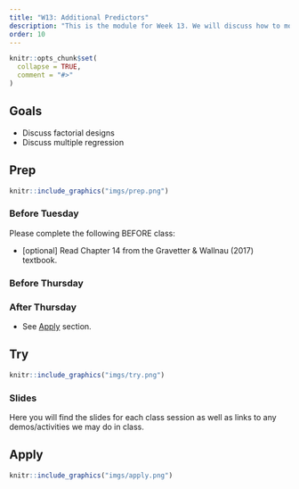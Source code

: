 ```yaml
---
title: "W13: Additional Predictors"
description: "This is the module for Week 13. We will discuss how to model data using more than one predictor"
order: 10
---
```


```r
knitr::opts_chunk$set(
  collapse = TRUE,
  comment = "#>"
)
```

## Goals

- Discuss factorial designs
- Discuss multiple regression


## Prep 

:::::{.card .border .border-2 .border-info}
:::: {.grid .g-0}
::: {.g-col-3}
:::: {.card-body}

```r
knitr::include_graphics("imgs/prep.png")
```

::::
:::

::: {.g-col-9}
:::: {.card-body}
### Before Tuesday

Please complete the following BEFORE class:

<!-- - Watch <a href="https://drive.google.com/file/d/1aDFkG_VUMJUEkNoE0Y21XhAZgD7yLU6W/view?usp=sharing" target="_blank">Hypothesis Testing (Factorial ANOVA) </a> [33 min] -->
- [optional] Read Chapter 14 from the Gravetter & Wallnau (2017) textbook.

### Before Thursday



### After Thursday

- See [Apply](#apply) section.

::::
:::
::::
:::::

## Try {.mt-5}

:::::{.card .border .border-2 .border-info}
:::: {.grid .g-0}
::: {.g-col-3}
:::: {.card-body}

```r
knitr::include_graphics("imgs/try.png")
```

::::
:::

::: {.g-col-9}
:::: {.card-body}

### Slides

Here you will find the slides for each class session as well as links to any demos/activities we may do in class.

<!-- <a class="btn btn-outline-info" href="../../slides/W13_additional_predictors_1.pdf" role="button" target="_blank">W13: Slides 1</a> -->

<!-- <a class="btn btn-outline-info" href="../../slides/W13_additional_predictors_2.pdf" role="button" target="_blank">W13: Slides 2</a> -->

::::
:::


::::
:::::

## Apply {.mt-5}

:::::{.card .border .border-2 .border-info}
:::: {.grid .g-0}
::: {.g-col-3}
:::: {.card-body}

```r
knitr::include_graphics("imgs/apply.png")
```

::::
:::

::: {.g-col-9}
:::: {.card-body}

<!-- This week, you will be submitting the following (on Canvas): -->

<!-- - Week 13 Quiz -->
<!-- - Optional Meme -->
<!-- - Canvas discussion board post OR practice questions! -->

::::
:::


::::
:::::